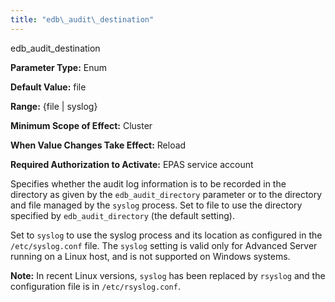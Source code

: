 ```yaml
---
title: "edb\_audit\_destination"
---
```


<div id="edb_audit_destination" class="registered_link"></div>


<div class="index">

edb_audit_destination

</div>

**Parameter Type:** Enum

**Default Value:** file

**Range:** {file | syslog}

**Minimum Scope of Effect:** Cluster

**When Value Changes Take Effect:** Reload

**Required Authorization to Activate:** EPAS service account

Specifies whether the audit log information is to be recorded in the directory as given by the `edb_audit_directory` parameter or to the directory and file managed by the `syslog` process. Set to file to use the directory specified by `edb_audit_directory` (the default setting).

Set to `syslog` to use the syslog process and its location as configured in the `/etc/syslog.conf` file. The `syslog` setting is valid only for Advanced Server running on a Linux host, and is not supported on Windows systems.

**Note:** In recent Linux versions, `syslog` has been replaced by `rsyslog` and the configuration file is in `/etc/rsyslog.conf`.
